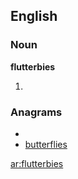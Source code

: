 ==English==

===Noun===
'''flutterbies'''

# {{plural of|[[flutterby]]}}

===Anagrams===
* {{alphagram|beefilrsttu}}
* [[butterflies#English|butterflies]]


[[ar:flutterbies]]